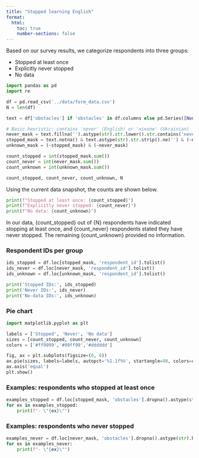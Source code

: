 ```yaml
---
title: "Stopped learning English"
format:
  html:
    toc: true
    number-sections: false
---
```


Based on our survey results, we categorize respondents into three groups:

- Stopped at least once
- Explicitly never stopped
- No data

```python
import pandas as pd
import re

df = pd.read_csv('../data/form_data.csv')
N = len(df)

text = df['obstacles'] if 'obstacles' in df.columns else pd.Series([None] * N)

# Basic heuristic: contains 'never' (English) or 'ніколи' (Ukrainian)
never_mask = text.fillna('').astype(str).str.lower().str.contains('never|ніколи')
stopped_mask = text.notna() & text.astype(str).str.strip().ne('') & (~never_mask)
unknown_mask = (~stopped_mask) & (~never_mask)

count_stopped = int(stopped_mask.sum())
count_never = int(never_mask.sum())
count_unknown = int(unknown_mask.sum())

count_stopped, count_never, count_unknown, N
```

Using the current data snapshot, the counts are shown below.

```python
print(f"Stopped at least once: {count_stopped}")
print(f"Explicitly never stopped: {count_never}")
print(f"No data: {count_unknown}")
```

In our data, {count_stopped} out of {N} respondents have indicated stopping at least once, and {count_never} respondents stated they have never stopped. The remaining {count_unknown} provided no information.

### Respondent IDs per group

```python
ids_stopped = df.loc[stopped_mask, 'respondent_id'].tolist()
ids_never = df.loc[never_mask, 'respondent_id'].tolist()
ids_unknown = df.loc[unknown_mask, 'respondent_id'].tolist()

print('Stopped IDs:', ids_stopped)
print('Never IDs:', ids_never)
print('No-data IDs:', ids_unknown)
```

### Pie chart

```python
import matplotlib.pyplot as plt

labels = ['Stopped', 'Never', 'No data']
sizes = [count_stopped, count_never, count_unknown]
colors = ['#ff9999','#99ff99','#dddddd']

fig, ax = plt.subplots(figsize=(6, 6))
ax.pie(sizes, labels=labels, autopct='%1.1f%%', startangle=90, colors=colors)
ax.axis('equal')
plt.show()
```

### Examples: respondents who stopped at least once

```python
examples_stopped = df.loc[stopped_mask, 'obstacles'].dropna().astype(str).head(3).tolist()
for ex in examples_stopped:
    print(f"- \"{ex}\"")
```

### Examples: respondents who never stopped

```python
examples_never = df.loc[never_mask, 'obstacles'].dropna().astype(str).head(3).tolist()
for ex in examples_never:
    print(f"- \"{ex}\"")
```


